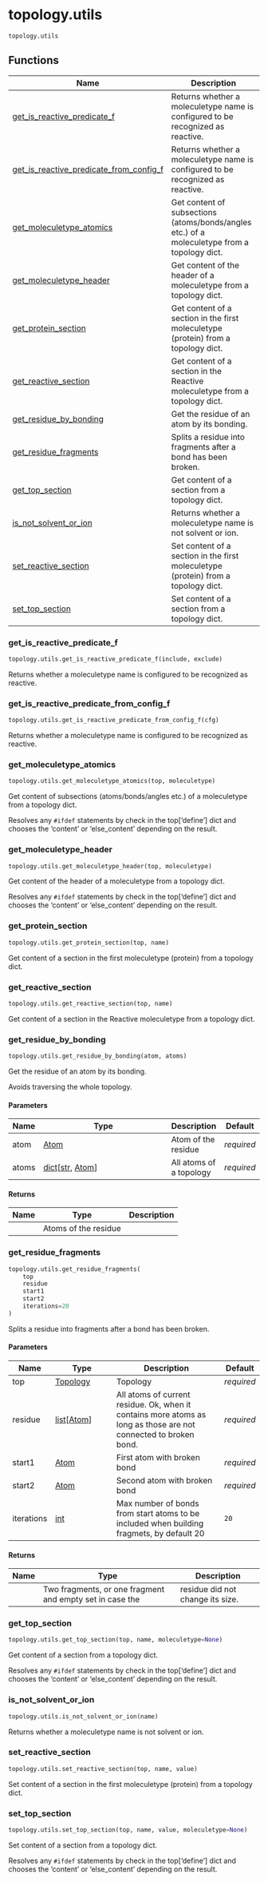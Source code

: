 # topology.utils { #kimmdy.topology.utils }

`topology.utils`



## Functions

| Name | Description |
| --- | --- |
| [get_is_reactive_predicate_f](#kimmdy.topology.utils.get_is_reactive_predicate_f) | Returns whether a moleculetype name is configured to be recognized as reactive. |
| [get_is_reactive_predicate_from_config_f](#kimmdy.topology.utils.get_is_reactive_predicate_from_config_f) | Returns whether a moleculetype name is configured to be recognized as reactive. |
| [get_moleculetype_atomics](#kimmdy.topology.utils.get_moleculetype_atomics) | Get content of subsections (atoms/bonds/angles etc.) of a moleculetype from a topology dict. |
| [get_moleculetype_header](#kimmdy.topology.utils.get_moleculetype_header) | Get content of the header of a moleculetype from a topology dict. |
| [get_protein_section](#kimmdy.topology.utils.get_protein_section) | Get content of a section in the first moleculetype (protein) from a topology dict. |
| [get_reactive_section](#kimmdy.topology.utils.get_reactive_section) | Get content of a section in the Reactive moleculetype from a topology dict. |
| [get_residue_by_bonding](#kimmdy.topology.utils.get_residue_by_bonding) | Get the residue of an atom by its bonding. |
| [get_residue_fragments](#kimmdy.topology.utils.get_residue_fragments) | Splits a residue into fragments after a bond has been broken. |
| [get_top_section](#kimmdy.topology.utils.get_top_section) | Get content of a section from a topology dict. |
| [is_not_solvent_or_ion](#kimmdy.topology.utils.is_not_solvent_or_ion) | Returns whether a moleculetype name is not solvent or ion. |
| [set_reactive_section](#kimmdy.topology.utils.set_reactive_section) | Set content of a section in the first moleculetype (protein) from a topology dict. |
| [set_top_section](#kimmdy.topology.utils.set_top_section) | Set content of a section from a topology dict. |

### get_is_reactive_predicate_f { #kimmdy.topology.utils.get_is_reactive_predicate_f }

```python
topology.utils.get_is_reactive_predicate_f(include, exclude)
```

Returns whether a moleculetype name is configured to be recognized as reactive.

### get_is_reactive_predicate_from_config_f { #kimmdy.topology.utils.get_is_reactive_predicate_from_config_f }

```python
topology.utils.get_is_reactive_predicate_from_config_f(cfg)
```

Returns whether a moleculetype name is configured to be recognized as reactive.

### get_moleculetype_atomics { #kimmdy.topology.utils.get_moleculetype_atomics }

```python
topology.utils.get_moleculetype_atomics(top, moleculetype)
```

Get content of subsections (atoms/bonds/angles etc.) of a moleculetype from a topology dict.

Resolves any `#ifdef` statements by check in the top['define'] dict
and chooses the 'content' or 'else_content' depending on the result.

### get_moleculetype_header { #kimmdy.topology.utils.get_moleculetype_header }

```python
topology.utils.get_moleculetype_header(top, moleculetype)
```

Get content of the header of a moleculetype from a topology dict.

Resolves any `#ifdef` statements by check in the top['define'] dict
and chooses the 'content' or 'else_content' depending on the result.

### get_protein_section { #kimmdy.topology.utils.get_protein_section }

```python
topology.utils.get_protein_section(top, name)
```

Get content of a section in the first moleculetype (protein) from a topology dict.

### get_reactive_section { #kimmdy.topology.utils.get_reactive_section }

```python
topology.utils.get_reactive_section(top, name)
```

Get content of a section in the Reactive moleculetype from a topology dict.

### get_residue_by_bonding { #kimmdy.topology.utils.get_residue_by_bonding }

```python
topology.utils.get_residue_by_bonding(atom, atoms)
```

Get the residue of an atom by its bonding.

Avoids traversing the whole topology.

#### Parameters {.doc-section .doc-section-parameters}

| Name   | Type                                                                  | Description             | Default    |
|--------|-----------------------------------------------------------------------|-------------------------|------------|
| atom   | [Atom](`kimmdy.topology.atomic.Atom`)                                 | Atom of the residue     | _required_ |
| atoms  | [dict](`dict`)\[[str](`str`), [Atom](`kimmdy.topology.atomic.Atom`)\] | All atoms of a topology | _required_ |

#### Returns {.doc-section .doc-section-returns}

| Name   | Type                 | Description   |
|--------|----------------------|---------------|
|        | Atoms of the residue |               |

### get_residue_fragments { #kimmdy.topology.utils.get_residue_fragments }

```python
topology.utils.get_residue_fragments(
    top
    residue
    start1
    start2
    iterations=20
)
```

Splits a residue into fragments after a bond has been broken.

#### Parameters {.doc-section .doc-section-parameters}

| Name       | Type                                                    | Description                                                                                                      | Default    |
|------------|---------------------------------------------------------|------------------------------------------------------------------------------------------------------------------|------------|
| top        | [Topology](`kimmdy.topology.topology.Topology`)         | Topology                                                                                                         | _required_ |
| residue    | [list](`list`)\[[Atom](`kimmdy.topology.atomic.Atom`)\] | All atoms of current residue. Ok, when it contains more atoms as long as those are not connected to broken bond. | _required_ |
| start1     | [Atom](`kimmdy.topology.atomic.Atom`)                   | First atom with broken bond                                                                                      | _required_ |
| start2     | [Atom](`kimmdy.topology.atomic.Atom`)                   | Second atom with broken bond                                                                                     | _required_ |
| iterations | [int](`int`)                                            | Max number of bonds from start atoms to be included when building fragmets, by default 20                        | `20`       |

#### Returns {.doc-section .doc-section-returns}

| Name   | Type                                                     | Description                      |
|--------|----------------------------------------------------------|----------------------------------|
|        | Two fragments, or one fragment and empty set in case the | residue did not change its size. |

### get_top_section { #kimmdy.topology.utils.get_top_section }

```python
topology.utils.get_top_section(top, name, moleculetype=None)
```

Get content of a section from a topology dict.

Resolves any `#ifdef` statements by check in the top['define'] dict
and chooses the 'content' or 'else_content' depending on the result.

### is_not_solvent_or_ion { #kimmdy.topology.utils.is_not_solvent_or_ion }

```python
topology.utils.is_not_solvent_or_ion(name)
```

Returns whether a moleculetype name is not solvent or ion.

### set_reactive_section { #kimmdy.topology.utils.set_reactive_section }

```python
topology.utils.set_reactive_section(top, name, value)
```

Set content of a section in the first moleculetype (protein) from a topology dict.

### set_top_section { #kimmdy.topology.utils.set_top_section }

```python
topology.utils.set_top_section(top, name, value, moleculetype=None)
```

Set content of a section from a topology dict.

Resolves any `#ifdef` statements by check in the top['define'] dict
and chooses the 'content' or 'else_content' depending on the result.